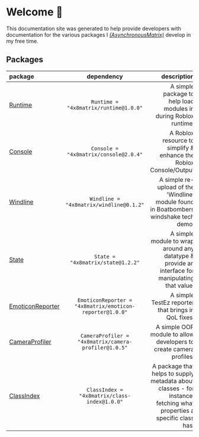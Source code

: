 # Welcome 👋

This documentation site was generated to help provide developers with documentation for the various packages I [*(AsynchronousMatrix)*](https://github.com/4x8Matrix) develop in my free time.

## Packages

| package | dependency | description |
| :----- | :----: | ----: |
| [Runtime](Packages/Runtime) | ```Runtime = "4x8matrix/runtime@1.0.0"``` | A simple package to help load modules in during Roblox runtime. |
| [Console](Packages/Console) | ```Console = "4x8matrix/console@2.0.4"``` | A Roblox resource to simplify & enhance the Roblox Console/Output |
| [Windline](Packages/Windline) | ```Windline = "4x8matrix/windline@0.1.2"``` | A simple re-upload of the 'Windline' module found in Boatbombers windshake tech demo. |
| [State](Packages/State) | ```State = "4x8matrix/state@1.2.2"``` | A simple module to wrap around any datatype & provide an interface for manipulating that value. |
| [EmoticonReporter](Packages/EmoticonReporter) | ```EmoticonReporter = "4x8matrix/emoticon-reporter@1.0.0"``` | A simple TestEz reporter that brings in QoL fixes. |
| [CameraProfiler](Packages/CameraProfiler) | ```CameraProfiler = "4x8matrix/camera-profiler@1.0.5"``` | A simple OOP module to allow developers to create camera profiles. |
| [ClassIndex](Packages/ClassIndex) | ```ClassIndex = "4x8matrix/class-index@1.0.0"``` | A package that helps to supply metadata about classes - for instance; fetching what properties a specific class has. |